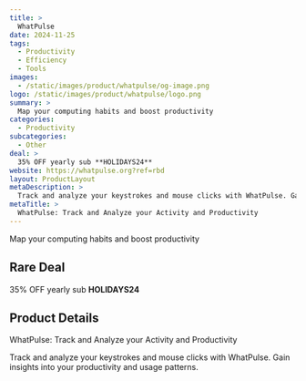 ```yaml
---
title: >
  WhatPulse
date: 2024-11-25
tags:
  - Productivity
  - Efficiency
  - Tools
images:
  - /static/images/product/whatpulse/og-image.png
logo: /static/images/product/whatpulse/logo.png
summary: >
  Map your computing habits and boost productivity
categories:
  - Productivity
subcategories:
  - Other
deal: >
  35% OFF yearly sub **HOLIDAYS24**
website: https://whatpulse.org?ref=rbd
layout: ProductLayout
metaDescription: >
  Track and analyze your keystrokes and mouse clicks with WhatPulse. Gain insights into your productivity and usage patterns.
metaTitle: >
  WhatPulse: Track and Analyze your Activity and Productivity
---
```

Map your computing habits and boost productivity

## Rare Deal

35% OFF yearly sub **HOLIDAYS24**

## Product Details
WhatPulse: Track and Analyze your Activity and Productivity

Track and analyze your keystrokes and mouse clicks with WhatPulse. Gain insights into your productivity and usage patterns.
